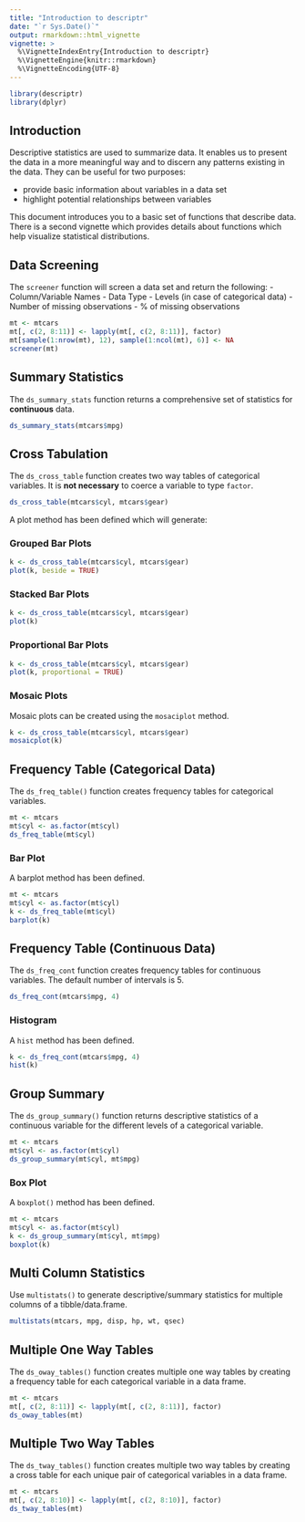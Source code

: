 ```yaml
---
title: "Introduction to descriptr"
date: "`r Sys.Date()`"
output: rmarkdown::html_vignette
vignette: >
  %\VignetteIndexEntry{Introduction to descriptr}
  %\VignetteEngine{knitr::rmarkdown}
  %\VignetteEncoding{UTF-8}
---
```


```r
library(descriptr)
library(dplyr)
```

## Introduction

Descriptive statistics are used to summarize data. It enables us to present the
data in a more meaningful way and to discern any patterns existing in the data. 
They can be useful for two purposes:

- provide basic information about variables in a data set
- highlight potential relationships between variables

This document introduces you to a basic set of functions that describe data. 
There is a second vignette which provides details about functions which help 
visualize statistical distributions.


## Data Screening

The `screener` function will screen a data set and return the following:
- Column/Variable Names
- Data Type
- Levels (in case of categorical data)
- Number of missing observations
- % of missing observations


```r
mt <- mtcars
mt[, c(2, 8:11)] <- lapply(mt[, c(2, 8:11)], factor)
mt[sample(1:nrow(mt), 12), sample(1:ncol(mt), 6)] <- NA
screener(mt)
```


## Summary Statistics

The `ds_summary_stats` function returns a comprehensive set of statistics for 
**continuous** data. 

```r
ds_summary_stats(mtcars$mpg)
```


## Cross Tabulation

The `ds_cross_table` function creates two way tables of categorical variables. It
is **not necessary** to coerce a variable to type `factor`.

```r
ds_cross_table(mtcars$cyl, mtcars$gear)
```

A plot method has been defined which will generate:


### Grouped Bar Plots

```r
k <- ds_cross_table(mtcars$cyl, mtcars$gear)
plot(k, beside = TRUE)
```


### Stacked Bar Plots

```r
k <- ds_cross_table(mtcars$cyl, mtcars$gear)
plot(k)
```


### Proportional Bar Plots

```r
k <- ds_cross_table(mtcars$cyl, mtcars$gear)
plot(k, proportional = TRUE)
```


### Mosaic Plots

Mosaic plots can be created using the `mosaciplot` method.

```r
k <- ds_cross_table(mtcars$cyl, mtcars$gear)
mosaicplot(k)
```


## Frequency Table (Categorical Data)

The `ds_freq_table()` function creates frequency tables for categorical variables. 

```r
mt <- mtcars
mt$cyl <- as.factor(mt$cyl)
ds_freq_table(mt$cyl)
```


### Bar Plot

A barplot method has been defined.

```r
mt <- mtcars
mt$cyl <- as.factor(mt$cyl)
k <- ds_freq_table(mt$cyl)
barplot(k)
```


## Frequency Table (Continuous Data)

The `ds_freq_cont` function creates frequency tables for continuous variables. The
default number of intervals is 5.

```r
ds_freq_cont(mtcars$mpg, 4)
```


### Histogram

A `hist` method has been defined.

```r
k <- ds_freq_cont(mtcars$mpg, 4)
hist(k)
```


## Group Summary

The `ds_group_summary()` function returns descriptive statistics of a continuous
variable for the different levels of a categorical variable.

```r
mt <- mtcars
mt$cyl <- as.factor(mt$cyl)
ds_group_summary(mt$cyl, mt$mpg)
```


### Box Plot

A `boxplot()` method has been defined.

```r
mt <- mtcars
mt$cyl <- as.factor(mt$cyl)
k <- ds_group_summary(mt$cyl, mt$mpg)
boxplot(k)
```

## Multi Column Statistics

Use `multistats()` to generate descriptive/summary statistics for multiple columns of a tibble/data.frame.

```r
multistats(mtcars, mpg, disp, hp, wt, qsec)
```

## Multiple One Way Tables

The `ds_oway_tables()` function creates multiple one way tables by creating a 
frequency table for each categorical variable in a data frame.

```r
mt <- mtcars
mt[, c(2, 8:11)] <- lapply(mt[, c(2, 8:11)], factor)
ds_oway_tables(mt)
```


## Multiple Two Way Tables

The `ds_tway_tables()` function creates multiple two way tables by creating a cross
table for each unique pair of categorical variables in a data frame.

```r
mt <- mtcars
mt[, c(2, 8:10)] <- lapply(mt[, c(2, 8:10)], factor)
ds_tway_tables(mt)
```


